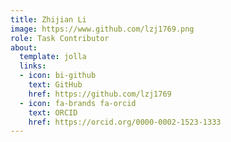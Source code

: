 ```yaml
---
title: Zhijian Li
image: https://www.github.com/lzj1769.png
role: Task Contributor
about:
  template: jolla
  links:
  - icon: bi-github
    text: GitHub
    href: https://github.com/lzj1769
  - icon: fa-brands fa-orcid
    text: ORCID
    href: https://orcid.org/0000-0002-1523-1333
---
```


